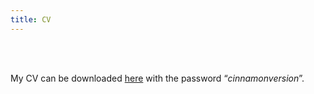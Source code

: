 ```yaml
---
title: CV
---
```


<br><br>

My CV can be downloaded [here](https://web.tresorit.com/l/YTCQK#hgXRWKWGObD-GvbsWPyxsg) with the password "*cinnamonversion*".